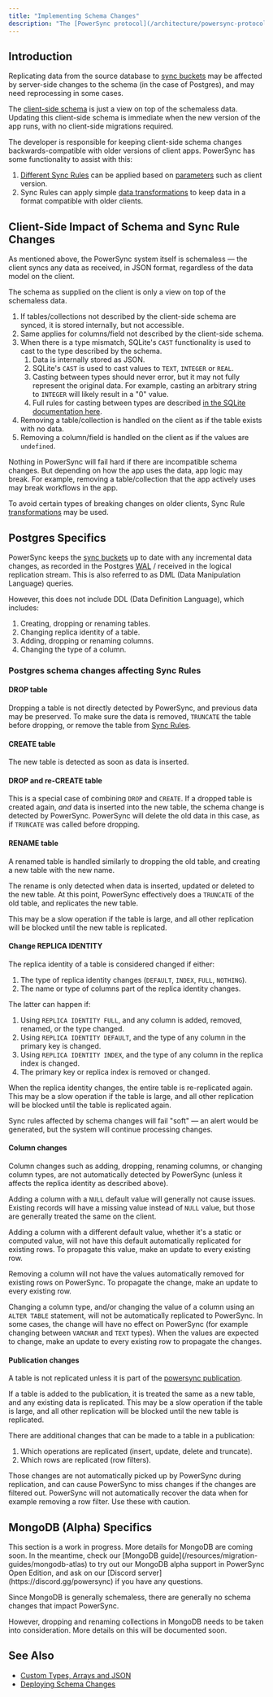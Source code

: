 ```yaml
---
title: "Implementing Schema Changes"
description: "The [PowerSync protocol](/architecture/powersync-protocol) is schemaless, and not directly affected by schema changes."
---
```


## Introduction

Replicating data from the source database to [sync buckets](/usage/sync-rules) may be affected by server-side changes to the schema (in the case of Postgres), and may need reprocessing in some cases.

The [client-side schema](/usage/installation/client-side-setup/define-your-schema) is just a view on top of the schemaless data. Updating this client-side schema is immediate when the new version of the app runs, with no client-side migrations required.

The developer is responsible for keeping client-side schema changes backwards-compatible with older versions of client apps. PowerSync has some functionality to assist with this:

1. [Different Sync Rules](/usage/sync-rules/advanced-topics/multiple-client-versions) can be applied based on [parameters](/usage/sync-rules/advanced-topics/client-parameters-beta) such as client version.
2. Sync Rules can apply simple [data transformations](/usage/sync-rules/data-queries) to keep data in a format compatible with older clients.

## Client-Side Impact of Schema and Sync Rule Changes

As mentioned above, the PowerSync system itself is schemaless — the client syncs any data as received, in JSON format, regardless of the data model on the client.

The schema as supplied on the client is only a view on top of the schemaless data.

1. If tables/collections not described by the client-side schema are synced, it is stored internally, but not accessible.
2. Same applies for columns/field not described by the client-side schema.
3. When there is a type mismatch, SQLite's `CAST` functionality is used to cast to the type described by the schema.
   1. Data is internally stored as JSON.
   2. SQLite's `CAST` is used to cast values to `TEXT`, `INTEGER` or `REAL`.
   3. Casting between types should never error, but it may not fully represent the original data. For example, casting an arbitrary string to `INTEGER` will likely result in a "0" value.
   4. Full rules for casting between types are described [in the SQLite documentation here](https://www.sqlite.org/lang%5Fexpr.html#castexpr).
4. Removing a table/collection is handled on the client as if the table exists with no data.
5. Removing a column/field is handled on the client as if the values are `undefined`.

Nothing in PowerSync will fail hard if there are incompatible schema changes. But depending on how the app uses the data, app logic may break. For example, removing a table/collection that the app actively uses may break workflows in the app.

To avoid certain types of breaking changes on older clients, Sync Rule [transformations](/usage/sync-rules/data-queries) may be used.

## Postgres Specifics

PowerSync keeps the [sync buckets](/usage/sync-rules/organize-data-into-buckets) up to date with any incremental data changes, as recorded in the Postgres [WAL](https://www.postgresql.org/docs/8.0/wal.html) / received in the logical replication stream. This is also referred to as DML (Data Manipulation Language) queries.

However, this does not include DDL (Data Definition Language), which includes:

1. Creating, dropping or renaming tables.
2. Changing replica identity of a table.
3. Adding, dropping or renaming columns.
4. Changing the type of a column.

### Postgres schema changes affecting Sync Rules

#### DROP table

Dropping a table is not directly detected by PowerSync, and previous data may be preserved. To make sure the data is removed, `TRUNCATE` the table before dropping, or remove the table from [Sync Rules](/usage/sync-rules).

#### CREATE table

The new table is detected as soon as data is inserted.

#### DROP and re-CREATE table

This is a special case of combining `DROP` and `CREATE`. If a dropped table is created again, _and_ data is inserted into the new table, the schema change is detected by PowerSync. PowerSync will delete the old data in this case, as if `TRUNCATE` was called before dropping.

#### RENAME table

A renamed table is handled similarly to dropping the old table, and creating a new table with the new name.

The rename is only detected when data is inserted, updated or deleted to the new table. At this point, PowerSync effectively does a `TRUNCATE` of the old table, and replicates the new table.

This may be a slow operation if the table is large, and all other replication will be blocked until the new table is replicated.

#### Change REPLICA IDENTITY

The replica identity of a table is considered changed if either:

1. The type of replica identity changes (`DEFAULT`, `INDEX`, `FULL`, `NOTHING`).
2. The name or type of columns part of the replica identity changes.

The latter can happen if:

1. Using `REPLICA IDENTITY FULL`, and any column is added, removed, renamed, or the type changed.
2. Using `REPLICA IDENTITY DEFAULT`, and the type of any column in the primary key is changed.
3. Using `REPLICA IDENTITY INDEX`, and the type of any column in the replica index is changed.
4. The primary key or replica index is removed or changed.

When the replica identity changes, the entire table is re-replicated again. This may be a slow operation if the table is large, and all other replication will be blocked until the table is replicated again.

Sync rules affected by schema changes will fail "soft" — an alert would be generated, but the system will continue processing changes.

#### Column changes

Column changes such as adding, dropping, renaming columns, or changing column types, are not automatically detected by PowerSync (unless it affects the replica identity as described above).

Adding a column with a `NULL` default value will generally not cause issues. Existing records will have a missing value instead of `NULL` value, but those are generally treated the same on the client.

Adding a column with a different default value, whether it's a static or computed value, will not have this default automatically replicated for existing rows. To propagate this value, make an update to every existing row.

Removing a column will not have the values automatically removed for existing rows on PowerSync. To propagate the change, make an update to every existing row.

Changing a column type, and/or changing the value of a column using an `ALTER TABLE` statement, will not be automatically replicated to PowerSync. In some cases, the change will have no effect on PowerSync (for example changing between `VARCHAR` and `TEXT` types). When the values are expected to change, make an update to every existing row to propagate the changes.

#### Publication changes

A table is not replicated unless it is part of the [powersync publication](/usage/installation/database-setup).

If a table is added to the publication, it is treated the same as a new table, and any existing data is replicated. This may be a slow operation if the table is large, and all other replication will be blocked until the new table is replicated.

There are additional changes that can be made to a table in a publication:

1. Which operations are replicated (insert, update, delete and truncate).
2. Which rows are replicated (row filters).

Those changes are not automatically picked up by PowerSync during replication, and can cause PowerSync to miss changes if the changes are filtered out. PowerSync will not automatically recover the data when for example removing a row filter. Use these with caution.

## MongoDB (Alpha) Specifics

<Info>
   This section is a work in progress. More details for MongoDB are coming soon. In the meantime, check our [MongoDB guide](/resources/migration-guides/mongodb-atlas) to try out our MongoDB alpha support in PowerSync Open Edition, and ask on our [Discord server](https://discord.gg/powersync) if you have any questions.
</Info>

Since MongoDB is generally schemaless, there are generally no schema changes that impact PowerSync.

However, dropping and renaming collections in MongoDB needs to be taken into consideration. More details on this will be documented soon.

## See Also

* [Custom Types, Arrays and JSON](/usage/use-case-examples/custom-types-arrays-and-json)
* [Deploying Schema Changes](/usage/lifecycle-maintenance/deploying-schema-changes)
